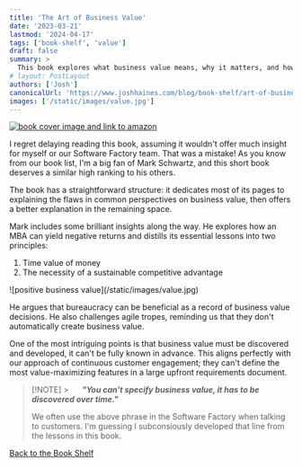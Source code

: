 ```yaml
---
title: 'The Art of Business Value'
date: '2023-03-21'
lastmod: '2024-04-17'
tags: ['book-shelf', 'value']
draft: false
summary: >
  This book explores what business value means, why it matters, and how it should affect your software development and delivery practices.
# layout: PostLayout
authors: ['Josh']
canonicalUrl: 'https://www.joshhaines.com/blog/book-shelf/art-of-business-value'
images: ['/static/images/value.jpg']
---
```


<div className="mx-auto w-1/3">
  <a href="https://www.amazon.com/Art-Business-Value-Mark-Schwartz/dp/1942788045">
    <img
      alt="book cover image and link to amazon"
      src="https://m.media-amazon.com/images/I/51xIAnzPvuL._SY445_SX342_.jpg"
    />
  </a>
</div>

I regret delaying reading this book, assuming it wouldn't offer much insight for myself or our Software Factory team. That was a mistake! As you know from our book list, I'm a big fan of Mark Schwartz, and this short book deserves a similar high ranking to his others.

The book has a straightforward structure: it dedicates most of its pages to explaining the flaws in common perspectives on business value, then offers a better explanation in the remaining space.

Mark includes some brilliant insights along the way. He explores how an MBA can yield negative returns and distills its essential lessons into two principles:

1. Time value of money
2. The necessity of a sustainable competitive advantage

<div className="-mx-2 flex flex-wrap justify-center overflow-hidden xl:-mx-2">
  <div className="my-1 w-full overflow-hidden px-2 xl:my-1 xl:w-3/4 xl:px-2">
    ![positive business value](/static/images/value.jpg)
  </div>
</div>

He argues that bureaucracy can be beneficial as a record of business value decisions. He also challenges agile tropes, reminding us that they don't automatically create business value.

One of the most intriguing points is that business value must be discovered and developed, it can't be fully known in advance. This aligns perfectly with our approach of continuous customer engagement; they can't define the most value-maximizing features in a large upfront requirements document.

> [!NOTE] > &nbsp;&nbsp;&nbsp;&nbsp;&nbsp;_**"You can't specify business value, it has to be discovered over time."**_
>
> We often use the above phrase in the Software Factory when talking to customers. I'm guessing I subconsiously developed that line from the lessons in this book.

[Back to the Book Shelf](/blog/book-shelf)
